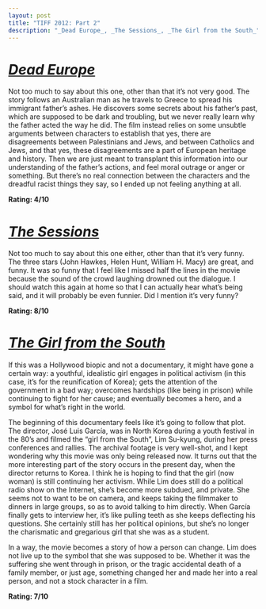 ```yaml
---
layout: post
title: "TIFF 2012: Part 2"
description: "_Dead Europe_, _The Sessions_, _The Girl from the South_"
---
```


# [_Dead Europe_](http://www.imdb.com/title/tt2091880/)

Not too much to say about this one, other than that it’s not very good. The story follows an Australian man as he travels to Greece to spread his immigrant father’s ashes. He discovers some secrets about his father’s past, which are supposed to be dark and troubling, but we never really learn why the father acted the way he did. The film instead relies on some unsubtle arguments between characters to establish that yes, there are disagreements between Palestinians and Jews, and between Catholics and Jews, and that yes, these disagreements are a part of European heritage and history. Then we are just meant to transplant this information into our understanding of the father’s actions, and feel moral outrage or anger or something. But there’s no real connection between the characters and the dreadful racist things they say, so I ended up not feeling anything at all.

**Rating: 4/10**

# [_The Sessions_](http://www.imdb.com/title/tt1866249/)

Not too much to say about this one either, other than that it’s very funny. The three stars (John Hawkes, Helen Hunt, William H. Macy) are great, and funny. It was so funny that I feel like I missed half the lines in the movie because the sound of the crowd laughing drowned out the dialogue. I should watch this again at home so that I can actually hear what’s being said, and it will probably be even funnier. Did I mention it’s very funny?

**Rating: 8/10**

# [_The Girl from the South_](http://www.imdb.com/title/tt2330945/)

If this was a Hollywood biopic and not a documentary, it might have gone a certain way: a youthful, idealistic girl engages in political activism (in this case, it’s for the reunification of Korea); gets the attention of the government in a bad way; overcomes hardships (like being in prison) while continuing to fight for her cause; and eventually becomes a hero, and a symbol for what’s right in the world.

The beginning of this documentary feels like it’s going to follow that plot. The director, José Luis García, was in North Korea during a youth festival in the 80’s and filmed the “girl from the South”, Lim Su-kyung, during her press conferences and rallies. The archival footage is very well-shot, and I kept wondering why this movie was only being released now. It turns out that the more interesting part of the story occurs in the present day, when the director returns to Korea. I think he is hoping to find that the girl (now woman) is still continuing her activism. While Lim does still do a political radio show on the Internet, she’s become more subdued, and private. She seems not to want to be on camera, and keeps taking the filmmaker to dinners in large groups, so as to avoid talking to him directly. When García finally gets to interview her, it’s like pulling teeth as she keeps deflecting his questions. She certainly still has her political opinions, but she’s no longer the charismatic and gregarious girl that she was as a student.

In a way, the movie becomes a story of how a person can change. Lim does not live up to the symbol that she was supposed to be. Whether it was the suffering she went through in prison, or the tragic accidental death of a family member, or just age, something changed her and made her into a real person, and not a stock character in a film.

**Rating: 7/10**

